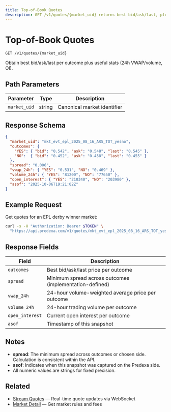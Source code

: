 ```yaml
---
title: Top-of-Book Quotes
description: GET /v1/quotes/{market_uid} returns best bid/ask/last, plus 24h stats and open interest per outcome.
---
```


# Top-of-Book Quotes

```
GET /v1/quotes/{market_uid}
```

Obtain best bid/ask/last per outcome plus useful stats (24h VWAP/volume, OI).

## Path Parameters

| Parameter | Type | Description |
|-----------|------|-------------|
| `market_uid` | string | Canonical market identifier |

## Response Schema

```json
{
  "market_uid": "mkt_evt_epl_2025_08_16_ARS_TOT_yesno",
  "outcomes": {
    "YES": { "bid": "0.542", "ask": "0.548", "last": "0.545" },
    "NO":  { "bid": "0.452", "ask": "0.458", "last": "0.455" }
  },
  "spread": "0.006",
  "vwap_24h": { "YES": "0.531", "NO": "0.469" },
  "volume_24h": { "YES": "81200", "NO": "77650" },
  "open_interest": { "YES": "210340", "NO": "203980" },
  "asof": "2025-10-06T19:21:02Z"
}
```

## Example Request

Get quotes for an EPL derby winner market:

```bash
curl -s -H "Authorization: Bearer $TOKEN" \
  "https://api.predexa.com/v1/quotes/mkt_evt_epl_2025_08_16_ARS_TOT_yesno"
```

## Response Fields

| Field | Description |
|-------|-------------|
| `outcomes` | Best bid/ask/last price per outcome |
| `spread` | Minimum spread across outcomes (implementation-defined) |
| `vwap_24h` | 24-hour volume-weighted average price per outcome |
| `volume_24h` | 24-hour trading volume per outcome |
| `open_interest` | Current open interest per outcome |
| `asof` | Timestamp of this snapshot |

## Notes

- **spread**: The minimum spread across outcomes or chosen side. Calculation is consistent within the API.
- **asof**: Indicates when this snapshot was captured on the Predexa side.
- All numeric values are strings for fixed precision.

## Related

- [Stream Quotes](/pages/live-data/stream-quotes) — Real-time quote updates via WebSocket
- [Market Detail](/pages/discovery/market-detail) — Get market rules and fees
